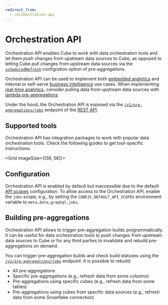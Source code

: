 ```yaml
---
redirect_from:
  - /orchestration-api
---
```


# Orchestration API

Orchestration API enables Cube to work with data orchestration tools and let
them _push_ changes from upstream data sources to Cube, as opposed to letting
Cube _pull_ changes from upstream data sources via the
[`scheduledRefresh`][ref-scheduled-refresh] configration option of
pre-aggregations.

<Diagram src="https://ucarecdn.com/edfc0423-b1f9-4917-989b-be766caa7d9e/" />

Orchestration API can be used to implement both [embedded analytics][cube-ea]
and internal or self-serve [business intelligence][cube-issbi] use cases. When
implementing [real-time analytics][cube-rta], consider pulling data from
upstream data sources with [lambda pre-aggregations][ref-lambda-pre-aggs].

Under the hood, the Orchestration API is exposed via the
[`/v1/pre-aggregations/jobs`][ref-ref-jobs-endpoint] endpoint of the [REST
API][ref-rest-api].

## Supported tools

Orchestration API has integration packages to work with popular data
orchestration tools. Check the following guides to get tool-specific
instructions:

<Grid imageSize={[56, 56]}>
  <GridItem
    url="orchestration-api/airflow"
    imageUrl="https://static.cube.dev/icons/airflow.svg"
    title="Apache Airflow"
  />
  <GridItem
    url="orchestration-api/dagster"
    imageUrl="https://static.cube.dev/icons/dagster.svg"
    title="Dagster"
  />
  <GridItem
    url="orchestration-api/prefect"
    imageUrl="https://static.cube.dev/icons/prefect.svg"
    title="Prefect"
  />
</Grid>

## Configuration

Orchestration API is enabled by default but inaccessible due to the default [API
scopes][ref-api-scopes] configuration. To allow access to the Orchestration API,
enable the `jobs` scope, e.g., by setting the `CUBEJS_DEFAULT_API_SCOPES`
environment variable to `meta,data,graphql,jobs`.

## Building pre-aggregations

Orchestration API allows to trigger pre-aggregation builds programmatically. It
can be useful for data orchestration tools to push changes from upstream data
sources to Cube or for any third parties to invalidate and rebuild
pre-aggregations on demand.

You can trigger pre-aggregation builds and check build statuses using the
[`/v1/pre-aggregations/jobs`][ref-ref-jobs-endpoint] endpoint. It is possible to
rebuild:

- All pre-aggregations
- Specific pre-aggregations (e.g., refresh data from some columns)
- Pre-aggregations using specific cubes (e.g., refresh data from some tables)
- Pre-aggregations using cubes from specific data sources (e.g., refresh data
  from some Snowflake connection)

[ref-scheduled-refresh]:
  /product/data-modeling/reference/pre-aggregations#parameters-scheduled-refresh
[cube-ea]: https://cube.dev/use-cases/embedded-analytics
[cube-issbi]: https://cube.dev/use-cases/semantic-layer
[cube-rta]: https://cube.dev/use-cases/real-time-analytics
[ref-lambda-pre-aggs]: /product/caching/lambda-pre-aggregations
[ref-rest-api]: /product/apis-integrations/rest-api
[ref-api-scopes]: /product/apis-integrations/rest-api#configuration-api-scopes
[ref-ref-jobs-endpoint]: /reference/rest-api#v-1-pre-aggregations-jobs
